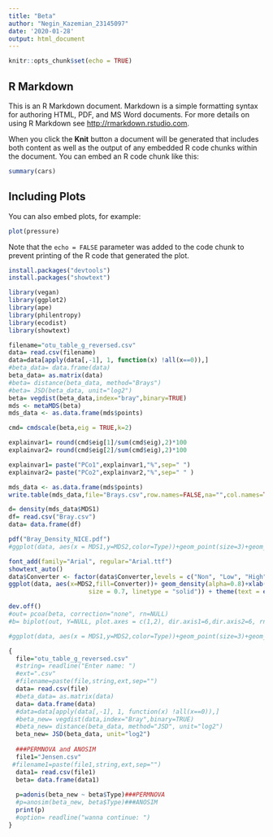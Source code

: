 ```yaml
---
title: "Beta"
author: "Negin_Kazemian_23145097"
date: '2020-01-28'
output: html_document
---
```


```r
knitr::opts_chunk$set(echo = TRUE)
```

## R Markdown

This is an R Markdown document. Markdown is a simple formatting syntax for authoring HTML, PDF, and MS Word documents. For more details on using R Markdown see <http://rmarkdown.rstudio.com>.

When you click the **Knit** button a document will be generated that includes both content as well as the output of any embedded R code chunks within the document. You can embed an R code chunk like this:

```r
summary(cars)
```

## Including Plots

You can also embed plots, for example:

```r
plot(pressure)
```

Note that the `echo = FALSE` parameter was added to the code chunk to prevent printing of the R code that generated the plot.

```r
install.packages("devtools")
install.packages("showtext")
```

```r
library(vegan)
library(ggplot2)
library(ape)
library(philentropy)
library(ecodist)
library(showtext)
```


```r
filename="otu_table_g_reversed.csv"
data= read.csv(filename)
data=data[apply(data[,-1], 1, function(x) !all(x==0)),]
#beta_data= data.frame(data)
beta_data= as.matrix(data)
#beta= distance(beta_data, method="Brays")
#beta= JSD(beta_data, unit="log2")
beta= vegdist(beta_data,index="bray",binary=TRUE)
mds <- metaMDS(beta)
mds_data <- as.data.frame(mds$points)

cmd= cmdscale(beta,eig = TRUE,k=2)

explainvar1= round(cmd$eig[1]/sum(cmd$eig),2)*100
explainvar2= round(cmd$eig[2]/sum(cmd$eig),2)*100

explainvar1= paste("PCo1",explainvar1,"%",sep=" ")
explainvar2= paste("PCo2",explainvar2,"%",sep=" " )

mds_data <- as.data.frame(mds$points)
write.table(mds_data,file="Brays.csv",row.names=FALSE,na="",col.names=TRUE,sep=",")

```

```r
d= density(mds_data$MDS1)
df= read.csv("Bray.csv")
data= data.frame(df)

pdf("Bray_Density_NICE.pdf")
#ggplot(data, aes(x = MDS1,y=MDS2,color=Type))+geom_point(size=3)+geom_vline(xintercept = 0,lty="dashed")+geom_hline(yintercept = 0,lty="dashed")+xlab(explainvar1)+ylab(explainvar2)+theme_light()+theme(panel.border = element_rect(color="black",size=2))

font_add(family="Arial", regular="Arial.ttf")
showtext_auto()
data$Converter <- factor(data$Converter,levels = c("Non", "Low", "High"))
ggplot(data, aes(x=MDS2,fill=Converter))+ geom_density(alpha=0.8)+xlab("Bray-Curtis Dissimilarity") + scale_y_continuous(limits= c(0,12))+ scale_fill_brewer(palette="BrBG")+ theme_classic() + theme( axis.line = element_line( 
                      size = 0.7, linetype = "solid")) + theme(text = element_text(family="Arial", size = 12), axis.text=element_text(family="Arial", size=12), axis.title=element_text(family="Arial", size=12))

dev.off()
#out= pcoa(beta, correction="none", rn=NULL)
#b= biplot(out, Y=NULL, plot.axes = c(1,2), dir.axis1=6,dir.axis2=6, rn=NULL, main=NULL)

#ggplot(data, aes(x = MDS1,y=MDS2,color=Type))+geom_point(size=3)+geom_vline(xintercept = 0,lty="dashed")+geom_hline(yintercept = 0,lty="dashed")+xlab(explainvar1)+ylab(explainvar2)+theme_light()+theme(panel.border = element_rect(color="black",size=2))+stat_ellipse(data,geom = "polygon", mapping=aes(x = MDS1,y=MDS2,color=Type),alpha=0.3)
```

```r
{
  file="otu_table_g_reversed.csv"
  #string= readline("Enter name: ")
  #ext=".csv"
  #filename=paste(file,string,ext,sep="")
  data= read.csv(file)
  #beta_data= as.matrix(data)
  data= data.frame(data)
  #data=data[apply(data[,-1], 1, function(x) !all(x==0)),]
  #beta_new= vegdist(data,index="Bray",binary=TRUE)
  #beta_new= distance(beta_data, method="JSD", unit="log2")
  beta_new= JSD(beta_data, unit="log2")
  
  ###PERMNOVA and ANOSIM
  file1="Jensen.csv"
 #filename1=paste(file1,string,ext,sep="")
  data1= read.csv(file1)
  beta= data.frame(data1)
  
  p=adonis(beta_new ~ beta$Type)###PERMNOVA
  #p=anosim(beta_new, beta$Type)###ANOSIM
  print(p)
  #option= readline("wanna continue: ")
}
```